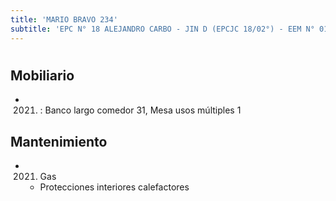 ```yaml
---
title: 'MARIO BRAVO 234'
subtitle: 'EPC N° 18 ALEJANDRO CARBO - JIN D (EPCJC 18/02°) - EEM N° 01/02° E.REINGRESO'
---
```


#


## Mobiliario

*  (2021) : Banco largo comedor 31, Mesa usos múltiples 1 





## Mantenimiento

*  (2021) Gas 
    + Protecciones interiores calefactores



